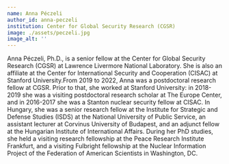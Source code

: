 ```yaml
---
name: Anna Péczeli
author_id: anna-peczeli
institution: Center for Global Security Research (CGSR)
image: ./assets/peczeli.jpg
image_alt: ''
---
```


Anna Péczeli, Ph.D., is a senior fellow at the Center for Global Security Research (CGSR) at Lawrence Livermore National Laboratory. She is also an affiliate at the Center for International Security and Cooperation (CISAC) at Stanford University.From 2019 to 2022, Anna was a postdoctoral research fellow at CGSR. Prior to that, she worked at Stanford University: in 2018-2019 she was a visiting postdoctoral research scholar at The Europe Center, and in 2016-2017 she was a Stanton nuclear security fellow at CISAC. In Hungary, she was a senior research fellow at the Institute for Strategic and Defense Studies (ISDS) at the National University of Public Service, an assistant lecturer at Corvinus University of Budapest, and an adjunct fellow at the Hungarian Institute of International Affairs. During her PhD studies, she held a visiting research fellowship at the Peace Research Institute Frankfurt, and a visiting Fulbright fellowship at the Nuclear Information Project of the Federation of American Scientists in Washington, DC.
